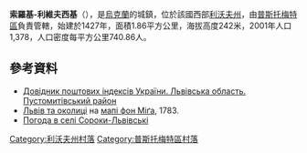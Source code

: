 {{coord|49|52|26|N|24|7|38|E|scale:100000|display=title}}

'''索羅基-利維夫西基'''（{{lang-uk|Сороки-Львівські}}），是[[烏克蘭|烏克蘭]]的城鎮，位於該國西部[[利沃夫州|利沃夫州]]，由[[普斯托梅特區|普斯托梅特區]]負責管轄，始建於1427年，面積1.86平方公里，海拔高度242米，2001年人口1,378，人口密度每平方公里740.86人。

==參考資料==
*[http://www.uaidx.com/13/298/index Довідник поштових індексів України. Львівська область. Пустомитівський район] {{Wayback|url=http://www.uaidx.com/13/298/index |date=20161011013019 }}
* [http://www.lvivcenter.org/uk/umd/map/?ci_mapid=102 Львів та околиці] {{Wayback|url=http://www.lvivcenter.org/uk/umd/map/?ci_mapid=102 |date=20161017152206 }} на [[Мапи_фон_Міґа|мапі фон Міґа]], 1783.
* [http://weather.in.ua/ua/l'vovskaja/24548 Погода в селі Сороки-Львівські] {{Wayback|url=http://weather.in.ua/ua/l%27vovskaja/24548 |date=20160305084450 }}

[[Category:利沃夫州村落|Category:利沃夫州村落]]
[[Category:普斯托梅特區村落|Category:普斯托梅特區村落]]


{{Lviv-geo-stub}}
